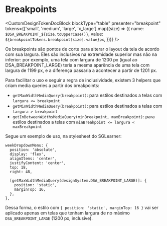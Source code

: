 

<Meta title="Design Tokens/Tokens/Core/Breakpoints" />

# Breakpoints

<CustomDesignTokenDocBlock
  blockType="table"
  presenter="breakpoint"
  tokens={['small', 'medium', 'large', 'x_large'].map((size) => ({
    name: `$DSA_BREAKPOINT_${size.toUpperCase()}`,
    value: `${breakpointTokens.breakpoint[size].value}px`,
  }))}
/>

Os breakpoints são pontos de corte para alterar o layout da tela de acordo com sua largura. Eles são inclusivos na extremidade superior mas não na inferior: por exemplo, uma tela com largura de 1200 px (igual ao DSA_BREAKPOINT_LARGE) teria a mesma aparência de uma tela com largura de 1199 px, e a diferença passaria a acontecer a partir de 1201 px.

Para facilitar o uso e seguir a regra de inclusividade, existem 3 helpers que criam media queries a partir dos breakpoints:

- `getMaxWidthMediaQuery(breakpoint)`: para estilos destinados a telas com `largura <= breakpoint`
- `getMinWidthMediaQuery(breakpoint)`: para estilos destinados a telas com `largura > breakpoint`
- `getInBetweenWidthsMediaQuery(minBreakpoint, maxBreakpoint)`: para estilos destinados a telas com `minBreakpoint <= largura < maxBreakpoint`

Segue um exemplo de uso, na stylesheet do SGLearner:

```
weekDropdownMenu: {
  position: 'absolute',
  display: 'flex',
  alignItems: 'center',
  justifyContent: 'center',
  top: 18,
  right: 48,

  [getMaxWidthMediaQuery(designSystem.DSA_BREAKPOINT_LARGE)]: {
    position: 'static',
    marginTop: 16,
  },
},
```

Dessa forma, o estilo com `{ position: 'static', marginTop: 16 }` vai ser aplicado apenas em telas que tenham largura de no máximo `DSA_BREAKPOINT_LARGE` (1200 px, inclusive).
